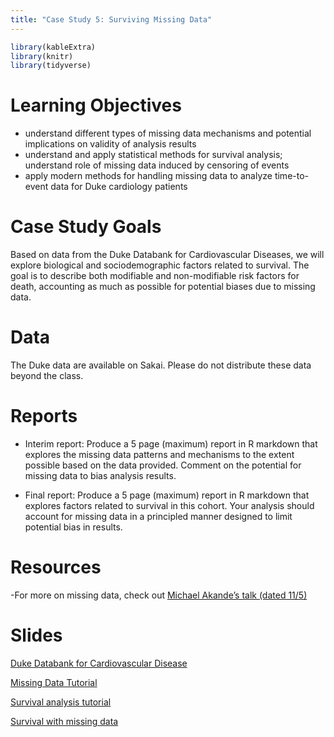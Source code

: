 ```yaml
---
title: "Case Study 5: Surviving Missing Data"
---
```


```r
library(kableExtra)
library(knitr)
library(tidyverse)
```


# Learning Objectives

- understand different types of missing data mechanisms and potential implications on validity of analysis results
- understand and apply statistical methods for survival analysis; understand role of missing data induced by censoring of events
- apply modern methods for handling missing data to analyze time-to-event data for Duke cardiology patients

# Case Study Goals

Based on data from the Duke Databank for Cardiovascular Diseases, we will explore biological and sociodemographic factors related to survival. The goal is to describe both modifiable and non-modifiable risk factors for death, accounting as much as possible for potential biases due to missing data.

# Data 

The Duke data are available on Sakai. Please do not distribute these data beyond the class.

# Reports

- Interim report: Produce a 5 page (maximum) report in R markdown that explores the missing data patterns and mechanisms to the extent possible based on the data provided. Comment on the potential for missing data to bias analysis results.

- Final report: Produce a 5 page (maximum) report in R markdown that explores factors related to survival in this cohort. Your analysis should account for missing data in a principled manner designed to limit potential bias in results.



# Resources 

-For more on missing data, check out [Michael Akande's talk (dated 11/5)](https://trinity.capture.duke.edu/Panopto/Pages/Sessions/List.aspx?folderID=2952f554-d9c8-4749-b8c4-a949013da84e)




# Slides 

[Duke Databank for Cardiovascular Disease](decks/cs05_1_deck.html)


[Missing Data Tutorial](decks/cs05_2_deck.html)


[Survival analysis tutorial](decks/cs05_3_deck.html)

[Survival with missing data](decks/cs05_4_deck.html)



